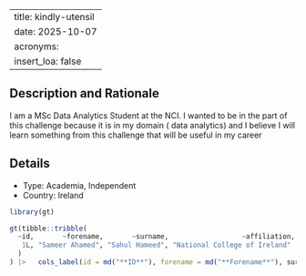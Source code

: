 
---
title: kindly-utensil
date: 2025-10-07
acronyms:
  insert_loa: false
---

## Description and Rationale

I am a MSc Data Analytics Student at the NCI. I wanted to be in the part of this challenge because it is in my domain ( data analytics) and I believe I will learn something from this challenge that will be useful in my career

## Details

* Type: Academia, Independent
* Country: Ireland

```r
library(gt)

gt(tibble::tribble(
  ~id,       ~forename,       ~surname,                  ~affiliation,
   1L, "Sameer Ahamed", "Sahul Hameed", "National College of Ireland"
  )
) |>   cols_label(id = md("**ID**"), forename = md("**Forename**"), surname ~ md("**Surname**"), affiliation ~ md("**Affiliation**"))
```
